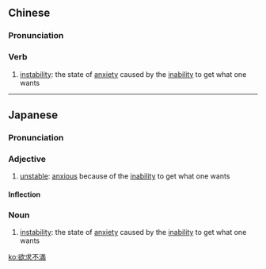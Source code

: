 {{also|慾求不滿|欲求不满}}
==Chinese==
{{zh-forms|s=欲求不满}}

===Pronunciation===
{{zh-pron
|m=yùqiú不mǎn
|cat=v
}}

===Verb===
{{zh-verb}}

# {{lb|zh|psychology}} [[instability]]: the state of [[anxiety]] caused by the [[inability]] to get what one wants

----

==Japanese==
{{ja-kanjitab|よく|k1=よっ|きゅう|ふ|まん|yomi=o}}

===Pronunciation===
{{ja-pron|よっきゅうふまん|y=o}}

===Adjective===
{{ja-adj|よっきゅうふまん|infl=na}}

# [[unstable]]: [[anxious]] because of the [[inability]] to get what one wants

====Inflection====
{{ja-na|よっきゅうふまん}}

===Noun===
{{ja-noun|よっきゅうふまん}}

# [[instability]]: the state of [[anxiety]] caused by the [[inability]] to get what one wants

[[ko:欲求不滿]]